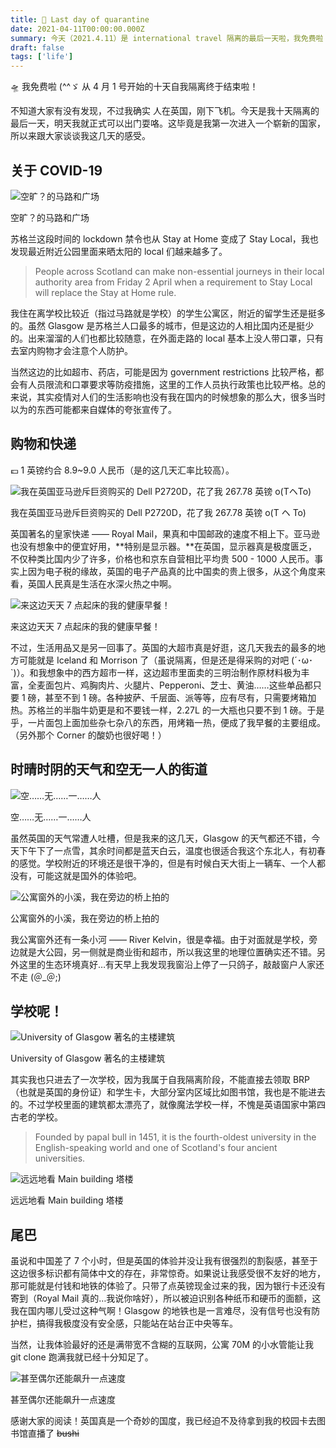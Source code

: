 ```yaml
---
title: 💊 Last day of quarantine
date: 2021-04-11T00:00:00.000Z
summary: 今天（2021.4.11）是 international travel 隔离的最后一天啦，我免费啦！
draft: false
tags: ['life']
---
```


<aside>
🛸 我免费啦 (^^ゞ 从 4 月 1 号开始的十天自我隔离终于结束啦！

</aside>

不知道大家有没有发现，不过我确实 人在英国，刚下飞机。今天是我十天隔离的最后一天，明天我就正式可以出门耍咯。这毕竟是我第一次进入一个崭新的国家，所以来跟大家谈谈我这几天的感受。

## 关于 COVID-19

![空旷？的马路和广场](/static/images/last-day-of-quarantine/c3ddd7e4629180473e140deadbc76f6.jpg)

空旷？的马路和广场

苏格兰这段时间的 lockdown 禁令也从 Stay at Home 变成了 Stay Local，我也发现最近附近公园里面来晒太阳的 local 们越来越多了。

> People across Scotland can make non-essential journeys in their local authority area from Friday 2 April when a requirement to Stay Local will replace the Stay at Home rule.

我住在离学校比较近（指过马路就是学校）的学生公寓区，附近的留学生还是挺多的。虽然 Glasgow 是苏格兰人口最多的城市，但是这边的人相比国内还是挺少的。出来溜溜的人们也都比较随意，在外面走路的 local 基本上没人带口罩，只有去室内购物才会注意个人防护。

当然这边的比如超市、药店，可能是因为 government restrictions 比较严格，都会有人员限流和口罩要求等防疫措施，这里的工作人员执行政策也比较严格。总的来说，其实疫情对人们的生活影响也没有我在国内的时候想象的那么大，很多当时以为的东西可能都来自媒体的夸张宣传了。

## 购物和快递

<aside>
💷 1 英镑约合 8.9~9.0 人民币（是的这几天汇率比较高）。

</aside>

![我在英国亚马逊斥巨资购买的 Dell P2720D，花了我 267.78 英镑 o(TヘTo)](/static/images/last-day-of-quarantine/0abc7f12169a29a40453a3de6df9079.jpg)

我在英国亚马逊斥巨资购买的 Dell P2720D，花了我 267.78 英镑 o(T ヘ To)

英国著名的皇家快递 —— Royal Mail，果真和中国邮政的速度不相上下。亚马逊也没有想象中的便宜好用，**特别是显示器。**在英国，显示器真是极度匮乏，不仅种类比国内少了许多，价格也和京东自营相比平均贵 500 - 1000 人民币。事实上因为电子税的缘故，英国的电子产品真的比中国卖的贵上很多，从这个角度来看，英国人民真是生活在水深火热之中啊。

![来这边天天 7 点起床的我的健康早餐！](/static/images/last-day-of-quarantine/7e3356f654c3f8b8a251053bebe575b.jpg)

来这边天天 7 点起床的我的健康早餐！

不过，生活用品又是另一回事了。英国的大超市真是好逛，这几天我去的最多的地方可能就是 Iceland 和 Morrison 了（虽说隔离，但是还是得采购的对吧 (´･ω･`)）。和我想象中的西方超市一样，这边超市里面卖的三明治制作原材料极为丰富，全麦面包片、鸡胸肉片、火腿片、Pepperoni、芝士、黄油……这些单品都只要 1 磅，甚至不到 1 磅。各种披萨、千层面、派等等，应有尽有，只需要烤箱加热。苏格兰的半脂牛奶更是和不要钱一样，2.27L 的一大瓶也只要不到 1 磅。于是乎，一片面包上面加些杂七杂八的东西，用烤箱一热，便成了我早餐的主要组成。（另外那个 Corner 的酸奶也很好喝！）

## 时晴时阴的天气和空无一人的街道

![空……无……一……人](/static/images/last-day-of-quarantine/707c9990bbf0f937333e4d391f7b0e3.jpg)

空……无……一……人

虽然英国的天气常遭人吐槽，但是我来的这几天，Glasgow 的天气都还不错，今天下午下了一点雪，其余时间都是蓝天白云，温度也很适合我这个东北人，有初春的感觉。学校附近的环境还是很干净的，但是有时候白天大街上一辆车、一个人都没有，可能这就是国外的体验吧。

![公寓窗外的小溪，我在旁边的桥上拍的](/static/images/last-day-of-quarantine/b77d93334a0adbe0231389815467126.jpg)

公寓窗外的小溪，我在旁边的桥上拍的

我公寓窗外还有一条小河 —— River Kelvin，很是幸福。由于对面就是学校，旁边就是大公园，另一侧就是商业街和超市，所以我这里的地理位置确实还不错。另外这里的生态环境真好…有天早上我发现我窗沿上停了一只鸽子，敲敲窗户人家还不走 (＠\_＠;)

## 学校呢！

![University of Glasgow 著名的主楼建筑](/static/images/last-day-of-quarantine/a3393f91764e4ab9cdd8eefd2aa0ab9.jpg)

University of Glasgow 著名的主楼建筑

其实我也只进去了一次学校，因为我属于自我隔离阶段，不能直接去领取 BRP（也就是英国的身份证）和学生卡，大部分室内区域比如图书馆，我也是不能进去的。不过学校里面的建筑都太漂亮了，就像魔法学校一样，不愧是英语国家中第四古老的学校。

> Founded by papal bull in 1451, it is the fourth-oldest university in the English-speaking world and one of Scotland's four ancient universities.

![远远地看 Main building 塔楼](/static/images/last-day-of-quarantine/decc1aad34cc2b640709a0cc1335dd3.jpg)

远远地看 Main building 塔楼

## 尾巴

虽说和中国差了 7 个小时，但是英国的体验并没让我有很强烈的割裂感，甚至于这边很多标识都有简体中文的存在，非常惊奇。如果说让我感受很不友好的地方，那可能就是付钱和地铁的体验了。只带了点英镑现金过来的我，因为银行卡还没有寄到（Royal Mail 真的…我说你啥好），所以被迫识别各种纸币和硬币的面额，这我在国内哪儿受过这种气啊！Glasgow 的地铁也是一言难尽，没有信号也没有防护栏，搞得我极度没有安全感，只能站在站台正中央等车。

当然，让我体验最好的还是满带宽不含糊的互联网，公寓 70M 的小水管能让我 git clone 跑满我就已经十分知足了。

![甚至偶尔还能飙升一点速度](/static/images/last-day-of-quarantine/uk-download-speed.png)

甚至偶尔还能飙升一点速度

感谢大家的阅读！英国真是一个奇妙的国度，我已经迫不及待拿到我的校园卡去图书馆直播了 ~~bushi~~
